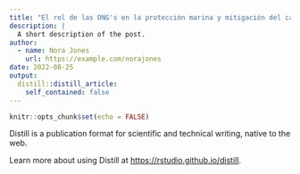 ```yaml
---
title: "El rol de las ONG's en la protección marina y mitigación del cambio climático"
description: |
  A short description of the post.
author:
  - name: Nora Jones
    url: https://example.com/norajones
date: 2022-08-25
output:
  distill::distill_article:
    self_contained: false
---
```



```r
knitr::opts_chunk$set(echo = FALSE)
```

Distill is a publication format for scientific and technical writing, native to the web.

Learn more about using Distill at <https://rstudio.github.io/distill>.


